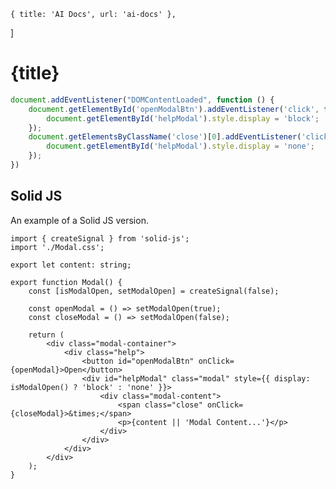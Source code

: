     { title: 'AI Docs', url: 'ai-docs' },
]

# {title}

<Backlinks backlinks={backlinks}/>

<Modal />

```javascript
document.addEventListener("DOMContentLoaded", function () {
    document.getElementById('openModalBtn').addEventListener('click', function () {
        document.getElementById('helpModal').style.display = 'block';
    });
    document.getElementsByClassName('close')[0].addEventListener('click', function () {
        document.getElementById('helpModal').style.display = 'none';
    });
})
```

## Solid JS

An example of a Solid JS version.

```tsx
import { createSignal } from 'solid-js';
import './Modal.css';

export let content: string;

export function Modal() {
    const [isModalOpen, setModalOpen] = createSignal(false);

    const openModal = () => setModalOpen(true);
    const closeModal = () => setModalOpen(false);

    return (
        <div class="modal-container">
            <div class="help">
                <button id="openModalBtn" onClick={openModal}>Open</button>
                <div id="helpModal" class="modal" style={{ display: isModalOpen() ? 'block' : 'none' }}>
                    <div class="modal-content">
                        <span class="close" onClick={closeModal}>&times;</span>
                        <p>{content || 'Modal Content...'}</p>
                    </div>
                </div>
            </div>
        </div>
    );
}
```